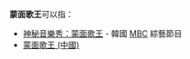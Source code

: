 '''蒙面歌王'''可以指：
* [[神秘音樂秀：蒙面歌王|神秘音樂秀：蒙面歌王]] - 韓國 [[文化廣播_(韓國)|MBC]] 綜藝節目
* [[蒙面歌王_(中國)|蒙面歌王 (中國)]]
{{disambig|Cat=四字消歧义}}